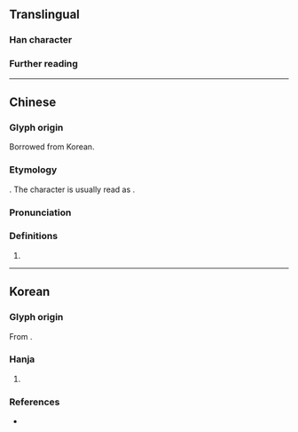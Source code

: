 {{character info/new}}
==Translingual==

===Han character===
{{Han char|rn=5|rad=乙|as=05|sn=6|four=10717|canj=MRN|ids=⿱石乙}}

===Further reading===
{{Han ref|kx=0084.141|dj=0171.180|hdz=10053.041|uh=4E6D}}

----

==Chinese==
{{zh-forms|alt=石}}

===Glyph origin===
Borrowed from Korean.

===Etymology===
{{obor|zh|ko|-}} {{ko-l|돌|乭}}. The character is usually read as {{zh-l|石}}.

===Pronunciation===
{{zh-pron
|m=shí
|c=sek6
|mn=xm,zz,tw:se̍k/qz:si̍t
|mn-t=ziêh8/zioh8/sig8/sêg8
|mn-t_note=ziêh8/zioh8 - vernacular; sig8/sêg8 - literary
|cat=
}}

===Definitions===
{{zh-hanzi}}

# {{n-g|Used in Korean names.}}

----

==Korean==

===Glyph origin===
{{ko-etym-gukja}} From {{Han compound|石#Korean|乙#Korean|t1=stone, semantic reading {{ko-l|돌}}|t2=used as marker to represent the last consonant {{ko-l|ㄹ}}|tr2={{ko-l|을}}}}.

===Hanja===
{{ko-hanja|음역자|돌}}

# {{hanja form of|돌|{{n-g|[[hanja]] used for [[transliteration]], mainly used in [[personal name]]s}}}}
#: {{uxi|ko|이세'''돌''' (李世'''乭''')|tr=I Se'''dol'''|[[w:Lee Sedol|Lee Sedol]], a professional Go player in South Korea}}

===References===
* {{R:hanjadoc|70}}
